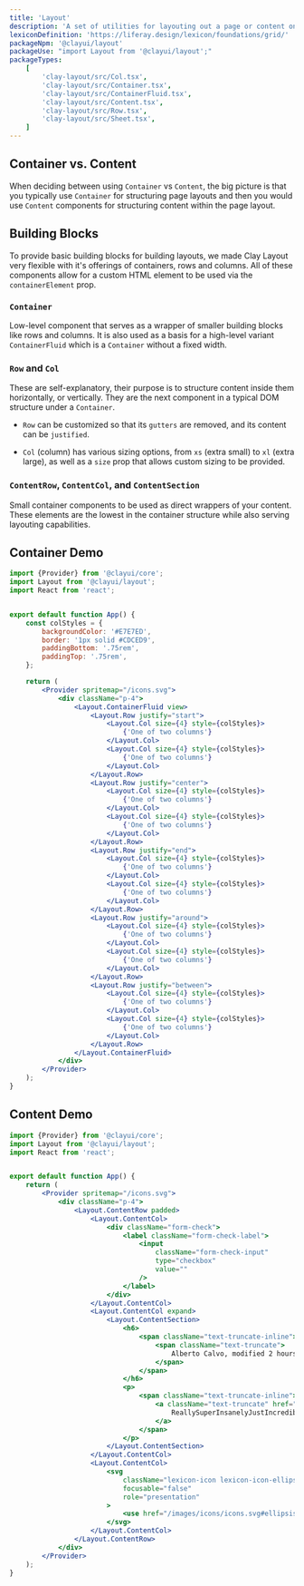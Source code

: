 ```yaml
---
title: 'Layout'
description: 'A set of utilities for layouting out a page or content on a page'
lexiconDefinition: 'https://liferay.design/lexicon/foundations/grid/'
packageNpm: '@clayui/layout'
packageUse: "import Layout from '@clayui/layout';"
packageTypes:
    [
        'clay-layout/src/Col.tsx',
        'clay-layout/src/Container.tsx',
        'clay-layout/src/ContainerFluid.tsx',
        'clay-layout/src/Content.tsx',
        'clay-layout/src/Row.tsx',
        'clay-layout/src/Sheet.tsx',
    ]
---
```


## Container vs. Content

When deciding between using `Container` vs `Content`, the big picture is that you typically use `Container` for structuring page layouts and then you would use `Content` components for structuring content within the page layout.

## Building Blocks

To provide basic building blocks for building layouts, we made Clay Layout very flexible with it's offerings of containers, rows and columns. All of these components allow for a custom HTML element to be used via the `containerElement` prop.

### `Container`

Low-level component that serves as a wrapper of smaller building blocks like rows and columns. It is also used as a basis for a high-level variant `ContainerFluid` which is a `Container` without a fixed width.

### `Row` and `Col`

These are self-explanatory, their purpose is to structure content inside them horizontally, or vertically. They are the next component in a typical DOM structure under a `Container`.

-   `Row` can be customized so that its `gutters` are removed, and its content can be `justified`.

-   `Col` (column) has various sizing options, from `xs` (extra small) to `xl` (extra large), as well as a `size` prop that allows custom sizing to be provided.

### `ContentRow`, `ContentCol`, and `ContentSection`

Small container components to be used as direct wrappers of your content. These elements are the lowest in the container structure while also serving layouting capabilities.

## Container Demo

```jsx preview
import {Provider} from '@clayui/core';
import Layout from '@clayui/layout';
import React from 'react';


export default function App() {
	const colStyles = {
		backgroundColor: '#E7E7ED',
		border: '1px solid #CDCED9',
		paddingBottom: '.75rem',
		paddingTop: '.75rem',
	};

	return (
		<Provider spritemap="/icons.svg">
			<div className="p-4">
				<Layout.ContainerFluid view>
					<Layout.Row justify="start">
						<Layout.Col size={4} style={colStyles}>
							{'One of two columns'}
						</Layout.Col>
						<Layout.Col size={4} style={colStyles}>
							{'One of two columns'}
						</Layout.Col>
					</Layout.Row>
					<Layout.Row justify="center">
						<Layout.Col size={4} style={colStyles}>
							{'One of two columns'}
						</Layout.Col>
						<Layout.Col size={4} style={colStyles}>
							{'One of two columns'}
						</Layout.Col>
					</Layout.Row>
					<Layout.Row justify="end">
						<Layout.Col size={4} style={colStyles}>
							{'One of two columns'}
						</Layout.Col>
						<Layout.Col size={4} style={colStyles}>
							{'One of two columns'}
						</Layout.Col>
					</Layout.Row>
					<Layout.Row justify="around">
						<Layout.Col size={4} style={colStyles}>
							{'One of two columns'}
						</Layout.Col>
						<Layout.Col size={4} style={colStyles}>
							{'One of two columns'}
						</Layout.Col>
					</Layout.Row>
					<Layout.Row justify="between">
						<Layout.Col size={4} style={colStyles}>
							{'One of two columns'}
						</Layout.Col>
						<Layout.Col size={4} style={colStyles}>
							{'One of two columns'}
						</Layout.Col>
					</Layout.Row>
				</Layout.ContainerFluid>
			</div>
		</Provider>
	);
}
```

## Content Demo

```jsx preview
import {Provider} from '@clayui/core';
import Layout from '@clayui/layout';
import React from 'react';


export default function App() {
	return (
		<Provider spritemap="/icons.svg">
			<div className="p-4">
				<Layout.ContentRow padded>
					<Layout.ContentCol>
						<div className="form-check">
							<label className="form-check-label">
								<input
									className="form-check-input"
									type="checkbox"
									value=""
								/>
							</label>
						</div>
					</Layout.ContentCol>
					<Layout.ContentCol expand>
						<Layout.ContentSection>
							<h6>
								<span className="text-truncate-inline">
									<span className="text-truncate">
										Alberto Calvo, modified 2 hours ago.
									</span>
								</span>
							</h6>
							<p>
								<span className="text-truncate-inline">
									<a className="text-truncate" href="#1">
										ReallySuperInsanelyJustIncrediblyLongAndTotallyNotPossibleWordButWeAreReallyTryingToCoverAllOurBasesHereJustInCaseSomeoneIsNutsAsPerUsual
									</a>
								</span>
							</p>
						</Layout.ContentSection>
					</Layout.ContentCol>
					<Layout.ContentCol>
						<svg
							className="lexicon-icon lexicon-icon-ellipsis-v"
							focusable="false"
							role="presentation"
						>
							<use href="/images/icons/icons.svg#ellipsis-v" />
						</svg>
					</Layout.ContentCol>
				</Layout.ContentRow>
			</div>
		</Provider>
	);
}
```

